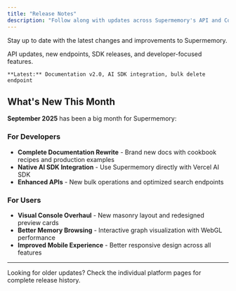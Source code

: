 ```yaml
---
title: "Release Notes"
description: "Follow along with updates across Supermemory's API and Console"
---
```


Stay up to date with the latest changes and improvements to Supermemory.

<CardGroup cols={2}>
  <Card title="Developer Platform" icon="code" href="/changelog/developer-platform">
    API updates, new endpoints, SDK releases, and developer-focused features.

    **Latest:** Documentation v2.0, AI SDK integration, bulk delete endpoint
  </Card>
</CardGroup>

## What's New This Month

**September 2025** has been a big month for Supermemory:

### For Developers
- **Complete Documentation Rewrite** - Brand new docs with cookbook recipes and production examples
- **Native AI SDK Integration** - Use Supermemory directly with Vercel AI SDK
- **Enhanced APIs** - New bulk operations and optimized search endpoints

### For Users
- **Visual Console Overhaul** - New masonry layout and redesigned preview cards
- **Better Memory Browsing** - Interactive graph visualization with WebGL performance
- **Improved Mobile Experience** - Better responsive design across all features

---

<Note>
Looking for older updates? Check the individual platform pages for complete release history.
</Note>
